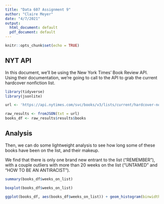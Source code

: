 ```yaml
---
title: "Data 607 Assignment 9"
author: "Claire Meyer"
date: "4/7/2021"
output:
  html_document: default
  pdf_document: default
---
```


```r
knitr::opts_chunk$set(echo = TRUE)
```

## NYT API

In this document, we'll be using the New York Times' Book Review API. Using their documentation, we're going to call to the API to grab the current hardcover nonfiction list.

```r
library(tidyverse)
library(jsonlite)
```

```r
url <- 'https://api.nytimes.com/svc/books/v3/lists/current/hardcover-nonfiction.json?api-key=3ImZ9GGsnMCDHHePNZ6IXzTpHT5qh98O'

raw_results <- fromJSON(txt = url)
books_df <- raw_results$results$books
```


## Analysis

Then, we can do some lightweight analysis to see how long some of these books have been on the list, and their makeup. 

We find that there is only one brand new entrant to the list ("REMEMBER"), with a couple outliers with more than 20 weeks on the list ("UNTAMED" and "HOW TO BE AN ANTIRACIST").

```r
summary(books_df$weeks_on_list)
```

```r
boxplot(books_df$weeks_on_list)
```

```r
ggplot(books_df, aes(books_df$weeks_on_list)) + geom_histogram(binwidth = 1)
```